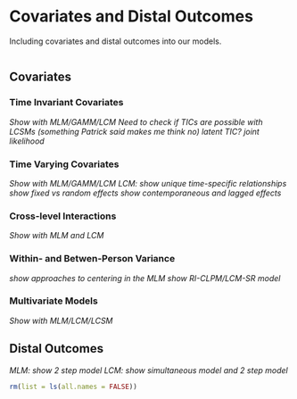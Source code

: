 # Covariates and Distal Outcomes {#covariates}

Including covariates and distal outcomes into our models.

```r
```

## Covariates
### Time Invariant Covariates
*Show with MLM/GAMM/LCM*
*Need to check if TICs are possible with LCSMs (something Patrick said makes me think no)*
*latent TIC?*
*joint likelihood*

### Time Varying Covariates
*Show with MLM/GAMM/LCM*
*LCM: show unique time-specific relationships*
*show fixed vs random effects*
*show contemporaneous and lagged effects*

### Cross-level Interactions
*Show with MLM and LCM*

### Within- and Betwen-Person Variance
*show approaches to centering in the MLM*
*show RI-CLPM/LCM-SR model*

### Multivariate Models
*Show with MLM/LCM/LCSM*

## Distal Outcomes
*MLM: show 2 step model*
*LCM: show simultaneous model and 2 step model*






```r
rm(list = ls(all.names = FALSE))
```